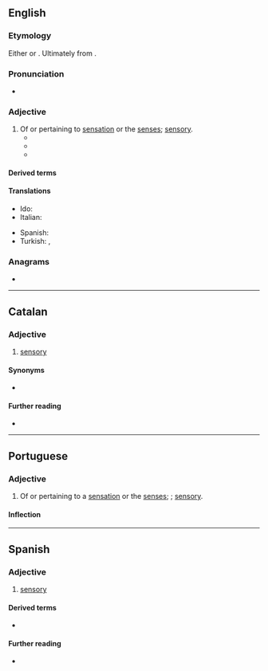 ==English==

===Etymology===
Either {{suffix|en|sensorium|al}} or {{suffix|en|sensory|al}}. Ultimately from {{der|en|la|sentiō}}.

===Pronunciation===
* {{IPA|en|/sɛnˈsɔː.ɹi.əl/}}

===Adjective===
{{en-adj}}

# Of or pertaining to [[sensation]] or the [[sense]]s; [[sensory]].
#* {{quote-journal|en|year=1995|author=Kristine Ibsen|title=On Recipes, Reading and Revolution: Postboom Parody in Como agua para chocolate|journal={{w|Hispanic Review}}|volume=63|number=2|jstor=474551|page=138|passage=Esquivel invites the reader to re-assess conventional approaches to literature and to experience the pleasure, through flagrant sight-gags, such as when Tita drops the apricots on Pedro’s head (38), and, especially, through the '''sensorial''' stimuli—the scents, tastes, colors and textures—induced by food.}}
#* {{quote-journal|en|date=1998-06-01|author=John Maeda|title=The South Face of the Mountain|journal={{w|MIT Technology Review}}|passage=Five years ago, I began to create a mixture of print/digital work that emerged as a popular series called “Reactive Books.” In this endeavor, I focused on developing not just “interactive” media, but “reactive” media, where the interaction hits at a more '''sensorial''' level.}}
#* {{quote-book|en|year=2017|author=J. F. Lewis|chapter=Royal Contingencies|chapterurl=https://books.google.com/books?id=3ECdBAAAQBAJ&pg=PT10|title=Oathkeeper|passage=Combined with the scent of stale air inside the tent and the snores of another person nearby, the '''sensorial''' collage conjured memories of brighter days camping with his father the king…<!-- ellipsis in original --> even hunting trips with his younger brother before Dolvek had become so insufferable.}}

====Derived terms====
{{der2|en
|intersensorial
|psychosensorial
|multisensorial
|somatosensorial
|neurosensorial
|sensorially
|viscerosensorial}}

====Translations====
{{trans-top|sensory}}
* Ido: {{t+|io|sensala}}
* Italian: {{t+|it|sensoriale}}
{{trans-mid}}
* Spanish: {{t+|es|sensorial}}
* Turkish: {{t+|tr|duyusal}}, {{t+|tr|duyumsal}}
{{trans-bottom}}

===Anagrams===
* {{anagrams|en|a=aeilnorss|lions' ears|rose nails}}

----

==Catalan==

===Adjective===
{{ca-adj|mf}}

# [[sensory]]

====Synonyms====
* {{l|ca|sensori}}

====Further reading====
* {{R:IEC2}}

----

==Portuguese==

===Adjective===
{{pt-adj|sensoria|l}}

# Of or pertaining to a [[sensation]] or the [[sense]]s; {{l|en|sensorial}}; [[sensory]].

====Inflection====
{{pt-adj-infl|sensoria|l}}

----

==Spanish==

===Adjective===
{{es-adj}}

# [[sensory]]
#: {{syn|es|sensorio}}

====Derived terms====
* {{l|es|sensorialmente}}

====Further reading====
* {{R:DRAE}}
